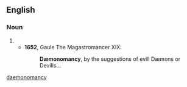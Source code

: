 {{also|daemonomancy}}
==English==

===Noun===
{{en-noun|-}}

# {{alternative spelling of|demonomancy|lang=en}}
#* '''1652''', Gaule The Magastromancer XIX:
#*: '''Dæmonomancy''', by the suggestions of evill Dæmons or Devills…

[[Category:English terms spelled with Æ|daemonomancy]]